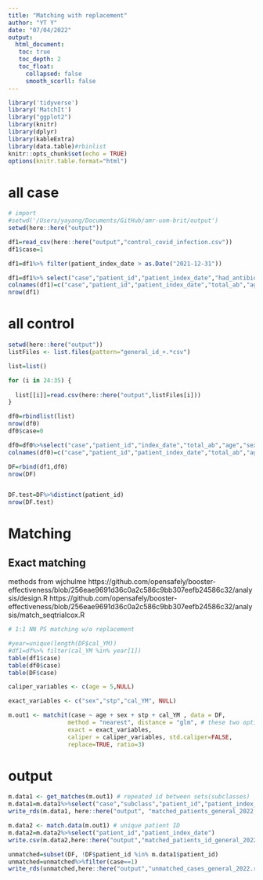 ```yaml
---
title: "Matching with replacement"
author: "YT Y"
date: "07/04/2022"
output: 
  html_document:
   toc: true
   toc_depth: 2
   toc_float:
     collapsed: false
     smooth_scorll: false
---
```


```r
library('tidyverse')
library('MatchIt')
library("ggplot2")
library(knitr)
library(dplyr)
library(kableExtra)
library(data.table)#rbinlist
knitr::opts_chunk$set(echo = TRUE)
options(knitr.table.format="html")
```

# all case
```r
# import
#setwd('/Users/yayang/Documents/GitHub/amr-uom-brit/output')
setwd(here::here("output"))

df1=read_csv(here::here("output","control_covid_infection.csv"))
df1$case=1

df1=df1%>% filter(patient_index_date > as.Date("2021-12-31"))

df1=df1%>% select("case","patient_id","patient_index_date","had_antibiotic","age","sex","stp","cal_YM")
colnames(df1)=c("case","patient_id","patient_index_date","total_ab","age","sex","stp","cal_YM")
nrow(df1)
```

# all control
```r
setwd(here::here("output"))
listFiles <- list.files(pattern="general_id_+.*csv")

list=list()

for (i in 24:35) {
  
  list[[i]]=read.csv(here::here("output",listFiles[i]))
}

df0=rbindlist(list)
nrow(df0)
df0$case=0

df0=df0%>%select("case","patient_id","index_date","total_ab","age","sex","stp","cal_YM")
colnames(df0)=c("case","patient_id","patient_index_date","total_ab","age","sex","stp","cal_YM")

DF=rbind(df1,df0)
nrow(DF)


DF.test=DF%>%distinct(patient_id)
nrow(DF.test)
```




# Matching

## Exact matching
 methods from wjchulme
https://github.com/opensafely/booster-effectiveness/blob/256eae9691d36c0a2c586c9bb307eefb24586c32/analysis/design.R
https://github.com/opensafely/booster-effectiveness/blob/256eae9691d36c0a2c586c9bb307eefb24586c32/analysis/match_seqtrialcox.R

```r
# 1:1 NN PS matching w/o replacement

#year=unique(length(DF$cal_YM))
#df1=df%>% filter(cal_YM %in% year[1])
table(df1$case)
table(df0$case)
table(DF$case)

caliper_variables <- c(age = 5,NULL)

exact_variables <- c("sex","stp","cal_YM", NULL)

m.out1 <- matchit(case ~ age + sex + stp + cal_YM , data = DF,
                 method = "nearest", distance = "glm", # these two options don't really do anything because we only want exact + caliper matching
                 exact = exact_variables,
                 caliper = caliper_variables, std.caliper=FALSE,
                 replace=TRUE, ratio=3)

```




# output
```r

m.data1 <- get_matches(m.out1) # repeated id between sets(subclasses)
m.data1=m.data1%>%select("case","subclass","patient_id","patient_index_date","age","sex","stp","cal_YM","total_ab") # key variables for merging
write_rds(m.data1, here::here("output", "matched_patients_general_2022.rds"))

m.data2 <- match.data(m.out1) # unique patient ID
m.data2=m.data2%>%select("patient_id","patient_index_date") 
write.csv(m.data2,here::here("output","matched_patients_id_general_2022.csv"))

unmatched=subset(DF, !DF$patient_id %in% m.data1$patient_id)
unmatched=unmatched%>%filter(case==1)
write_rds(unmatched,here::here("output","unmatched_cases_general_2022.rds"))


```


